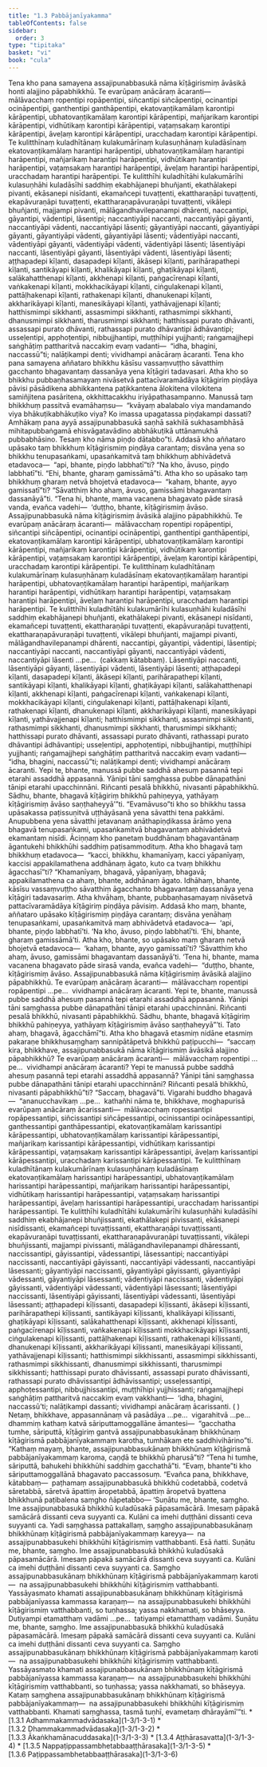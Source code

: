 ```yaml
---
title: "1.3 Pabbājanīyakamma"
tableOfContents: false
sidebar:
  order: 3
type: "tipitaka"
basket: "vi"
book: "cula"
---
```



<DynamicBreadcrumb />

<Division number="21" book="cula">

<Paragraph number="118" book="cula">
Tena kho pana samayena assajipunabbasukā nāma kīṭāgirismiṃ āvāsikā honti alajjino pāpabhikkhū. Te evarūpaṃ anācāraṃ ācaranti—  mālāvacchaṃ ropentipi ropāpentipi, siñcantipi siñcāpentipi, ocinantipi ocināpentipi, ganthentipi ganthāpentipi, ekatovaṇṭikamālaṃ karontipi kārāpentipi, ubhatovaṇṭikamālaṃ karontipi kārāpentipi, mañjarikaṃ karontipi kārāpentipi, vidhūtikaṃ karontipi kārāpentipi, vaṭaṃsakaṃ karontipi kārāpentipi, āveḷaṃ karontipi kārāpentipi, uracchadaṃ karontipi kārāpentipi. Te kulitthīnaṃ kuladhītānaṃ kulakumārīnaṃ kulasuṇhānaṃ kuladāsīnaṃ ekatovaṇṭikamālaṃ harantipi harāpentipi, ubhatovaṇṭikamālaṃ harantipi harāpentipi, mañjarikaṃ harantipi harāpentipi, vidhūtikaṃ harantipi harāpentipi, vaṭaṃsakaṃ harantipi harāpentipi, āveḷaṃ harantipi harāpentipi, uracchadaṃ harantipi harāpentipi. Te kulitthīhi kuladhītāhi kulakumārīhi kulasuṇhāhi kuladāsīhi saddhiṃ ekabhājanepi bhuñjanti, ekathālakepi pivanti, ekāsanepi nisīdanti, ekamañcepi tuvaṭṭenti, ekattharaṇāpi tuvaṭṭenti, ekapāvuraṇāpi tuvaṭṭenti, ekattharaṇapāvuraṇāpi tuvaṭṭenti, vikālepi bhuñjanti, majjampi pivanti, mālāgandhavilepanampi dhārenti, naccantipi, gāyantipi, vādentipi, lāsentipi; naccantiyāpi naccanti, naccantiyāpi gāyanti, naccantiyāpi vādenti, naccantiyāpi lāsenti; gāyantiyāpi naccanti, gāyantiyāpi gāyanti, gāyantiyāpi vādenti, gāyantiyāpi lāsenti; vādentiyāpi naccanti, vādentiyāpi gāyanti, vādentiyāpi vādenti, vādentiyāpi lāsenti; lāsentiyāpi naccanti, lāsentiyāpi gāyanti, lāsentiyāpi vādenti, lāsentiyāpi lāsenti; aṭṭhapadepi kīḷanti, dasapadepi kīḷanti, ākāsepi kīḷanti, parihārapathepi kīḷanti, santikāyapi kīḷanti, khalikāyapi kīḷanti, ghaṭikāyapi kīḷanti, salākahatthenapi kīḷanti, akkhenapi kīḷanti, paṅgacīrenapi kīḷanti, vaṅkakenapi kīḷanti, mokkhacikāyapi kīḷanti, ciṅgulakenapi kīḷanti, pattāḷhakenapi kīḷanti, rathakenapi kīḷanti, dhanukenapi kīḷanti, akkharikāyapi kīḷanti, manesikāyapi kīḷanti, yathāvajjenapi kīḷanti; hatthismimpi sikkhanti, assasmimpi sikkhanti, rathasmimpi sikkhanti, dhanusmimpi sikkhanti, tharusmimpi sikkhanti; hatthissapi purato dhāvanti, assassapi purato dhāvanti, rathassapi purato dhāvantipi ādhāvantipi; usseḷentipi, apphoṭentipi, nibbujjhantipi, muṭṭhīhipi yujjhanti; raṅgamajjhepi saṅghāṭiṃ pattharitvā naccakiṃ evaṃ vadanti—  “idha, bhagini, naccassū”ti; nalāṭikampi denti; vividhampi anācāraṃ ācaranti.


</Paragraph>

</Division>
<Division number="22" book="cula">

<Paragraph number="119" book="cula">
Tena kho pana samayena aññataro bhikkhu kāsīsu vassaṃvuṭṭho sāvatthiṃ gacchanto bhagavantaṃ dassanāya yena kīṭāgiri tadavasari. Atha kho so bhikkhu pubbaṇhasamayaṃ nivāsetvā pattacīvaramādāya kīṭāgiriṃ piṇḍāya pāvisi pāsādikena abhikkantena paṭikkantena ālokitena vilokitena samiñjitena pasāritena, okkhittacakkhu iriyāpathasampanno. Manussā taṃ bhikkhuṃ passitvā evamāhaṃsu—  “kvāyaṃ abalabalo viya mandamando viya bhākuṭikabhākuṭiko viya? Ko imassa upagatassa piṇḍakampi dassati? Amhākaṃ pana ayyā assajipunabbasukā saṇhā sakhilā sukhasambhāsā mihitapubbaṅgamā ehisvāgatavādino abbhākuṭikā uttānamukhā pubbabhāsino. Tesaṃ kho nāma piṇḍo dātabbo”ti.


</Paragraph>

<Paragraph number="120" book="cula">
Addasā kho aññataro upāsako taṃ bhikkhuṃ kīṭāgirismiṃ piṇḍāya carantaṃ; disvāna yena so bhikkhu tenupasaṅkami, upasaṅkamitvā taṃ bhikkhuṃ abhivādetvā etadavoca—  “api, bhante, piṇḍo labbhatī”ti? “Na kho, āvuso, piṇḍo labbhatī”ti. “Ehi, bhante, gharaṃ gamissāmā”ti. Atha kho so upāsako taṃ bhikkhuṃ gharaṃ netvā bhojetvā etadavoca—  “kahaṃ, bhante, ayyo gamissatī”ti? “Sāvatthiṃ kho ahaṃ, āvuso, gamissāmi bhagavantaṃ dassanāyā”ti. “Tena hi, bhante, mama vacanena bhagavato pāde sirasā vanda, evañca vadehi—  ‘duṭṭho, bhante, kīṭāgirismiṃ āvāso. Assajipunabbasukā nāma kīṭāgirismiṃ āvāsikā alajjino pāpabhikkhū. Te evarūpaṃ anācāraṃ ācaranti—  mālāvacchaṃ ropentipi ropāpentipi, siñcantipi siñcāpentipi, ocinantipi ocināpentipi, ganthentipi ganthāpentipi, ekatovaṇṭikamālaṃ karontipi kārāpentipi, ubhatovaṇṭikamālaṃ karontipi kārāpentipi, mañjarikaṃ karontipi kārāpentipi, vidhūtikaṃ karontipi kārāpentipi, vaṭaṃsakaṃ karontipi kārāpentipi, āveḷaṃ karontipi kārāpentipi, uracchadaṃ karontipi kārāpentipi. Te kulitthīnaṃ kuladhītānaṃ kulakumārīnaṃ kulasuṇhānaṃ kuladāsīnaṃ ekatovaṇṭikamālaṃ harantipi harāpentipi, ubhatovaṇṭikamālaṃ harantipi harāpentipi, mañjarikaṃ harantipi harāpentipi, vidhūtikaṃ harantipi harāpentipi, vaṭaṃsakaṃ harantipi harāpentipi, āveḷaṃ harantipi harāpentipi, uracchadaṃ harantipi harāpentipi.


</Paragraph>

<Paragraph number="121" book="cula">
Te kulitthīhi kuladhītāhi kulakumārīhi kulasuṇhāhi kuladāsīhi saddhiṃ ekabhājanepi bhuñjanti, ekathālakepi pivanti, ekāsanepi nisīdanti, ekamañcepi tuvaṭṭenti, ekattharaṇāpi tuvaṭṭenti, ekapāvuraṇāpi tuvaṭṭenti, ekattharaṇapāvuraṇāpi tuvaṭṭenti, vikālepi bhuñjanti, majjampi pivanti, mālāgandhavilepanampi dhārenti, naccantipi, gāyantipi, vādentipi, lāsentipi; naccantiyāpi naccanti, naccantiyāpi gāyanti, naccantiyāpi vādenti, naccantiyāpi lāsenti …pe…  (cakkaṃ kātabbaṃ). Lāsentiyāpi naccanti, lāsentiyāpi gāyanti, lāsentiyāpi vādenti, lāsentiyāpi lāsenti; aṭṭhapadepi kīḷanti, dasapadepi kīḷanti, ākāsepi kīḷanti, parihārapathepi kīḷanti, santikāyapi kīḷanti, khalikāyapi kīḷanti, ghaṭikāyapi kīḷanti, salākahatthenapi kīḷanti, akkhenapi kīḷanti, paṅgacīrenapi kīḷanti, vaṅkakenapi kīḷanti, mokkhacikāyapi kīḷanti, ciṅgulakenapi kīḷanti, pattāḷhakenapi kīḷanti, rathakenapi kīḷanti, dhanukenapi kīḷanti, akkharikāyapi kīḷanti, manesikāyapi kīḷanti, yathāvajjenapi kīḷanti; hatthismimpi sikkhanti, assasmimpi sikkhanti, rathasmimpi sikkhanti, dhanusmimpi sikkhanti, tharusmimpi sikkhanti; hatthissapi purato dhāvanti, assassapi purato dhāvanti, rathassapi purato dhāvantipi ādhāvantipi; usseḷentipi, apphoṭentipi, nibbujjhantipi, muṭṭhīhipi yujjhanti; raṅgamajjhepi saṅghāṭiṃ pattharitvā naccakiṃ evaṃ vadanti—  “idha, bhagini, naccassū”ti; nalāṭikampi denti; vividhampi anācāraṃ ācaranti. Yepi te, bhante, manussā pubbe saddhā ahesuṃ pasannā tepi etarahi assaddhā appasannā. Yānipi tāni saṃghassa pubbe dānapathāni tānipi etarahi upacchinnāni. Riñcanti pesalā bhikkhū, nivasanti pāpabhikkhū. Sādhu, bhante, bhagavā kīṭāgiriṃ bhikkhū pahiṇeyya, yathāyaṃ kīṭāgirismiṃ āvāso saṇṭhaheyyā’”ti.


</Paragraph>

<Paragraph number="122" book="cula">
“Evamāvuso”ti kho so bhikkhu tassa upāsakassa paṭissuṇitvā uṭṭhāyāsanā yena sāvatthi tena pakkāmi. Anupubbena yena sāvatthi jetavanaṃ anāthapiṇḍikassa ārāmo yena bhagavā tenupasaṅkami, upasaṅkamitvā bhagavantaṃ abhivādetvā ekamantaṃ nisīdi. Āciṇṇaṃ kho panetaṃ buddhānaṃ bhagavantānaṃ āgantukehi bhikkhūhi saddhiṃ paṭisammodituṃ. Atha kho bhagavā taṃ bhikkhuṃ etadavoca—  “kacci, bhikkhu, khamanīyaṃ, kacci yāpanīyaṃ, kaccisi appakilamathena addhānaṃ āgato, kuto ca tvaṃ bhikkhu āgacchasī”ti? “Khamanīyaṃ, bhagavā, yāpanīyaṃ, bhagavā; appakilamathena ca ahaṃ, bhante, addhānaṃ āgato. Idhāhaṃ, bhante, kāsīsu vassaṃvuṭṭho sāvatthiṃ āgacchanto bhagavantaṃ dassanāya yena kīṭāgiri tadavasariṃ. Atha khvāhaṃ, bhante, pubbaṇhasamayaṃ nivāsetvā pattacīvaramādāya kīṭāgiriṃ piṇḍāya pāvisiṃ. Addasā kho maṃ, bhante, aññataro upāsako kīṭāgirismiṃ piṇḍāya carantaṃ; disvāna yenāhaṃ tenupasaṅkami, upasaṅkamitvā maṃ abhivādetvā etadavoca—  ‘api, bhante, piṇḍo labbhatī’ti. ‘Na kho, āvuso, piṇḍo labbhatī’ti. ‘Ehi, bhante, gharaṃ gamissāmā’ti. Atha kho, bhante, so upāsako maṃ gharaṃ netvā bhojetvā etadavoca—  ‘kahaṃ, bhante, ayyo gamissatī’ti? ‘Sāvatthiṃ kho ahaṃ, āvuso, gamissāmi bhagavantaṃ dassanāyā’ti. ‘Tena hi, bhante, mama vacanena bhagavato pāde sirasā vanda, evañca vadehi—  “duṭṭho, bhante, kīṭāgirismiṃ āvāso. Assajipunabbasukā nāma kīṭāgirismiṃ āvāsikā alajjino pāpabhikkhū. Te evarūpaṃ anācāraṃ ācaranti—  mālāvacchaṃ ropentipi ropāpentipi …pe…  vividhampi anācāraṃ ācaranti. Yepi te, bhante, manussā pubbe saddhā ahesuṃ pasannā tepi etarahi assaddhā appasannā. Yānipi tāni saṃghassa pubbe dānapathāni tānipi etarahi upacchinnāni. Riñcanti pesalā bhikkhū, nivasanti pāpabhikkhū. Sādhu, bhante, bhagavā kīṭāgiriṃ bhikkhū pahiṇeyya, yathāyaṃ kīṭāgirismiṃ āvāso saṇṭhaheyyā”’ti. Tato ahaṃ, bhagavā, āgacchāmī”ti.


</Paragraph>

</Division>
<Division number="23" book="cula">

<Paragraph number="123" book="cula">
Atha kho bhagavā etasmiṃ nidāne etasmiṃ pakaraṇe bhikkhusaṃghaṃ sannipātāpetvā bhikkhū paṭipucchi—  “saccaṃ kira, bhikkhave, assajipunabbasukā nāma kīṭāgirismiṃ āvāsikā alajjino pāpabhikkhū? Te evarūpaṃ anācāraṃ ācaranti—  mālāvacchaṃ ropentipi …pe…  vividhampi anācāraṃ ācaranti? Yepi te manussā pubbe saddhā ahesuṃ pasannā tepi etarahi assaddhā appasannā? Yānipi tāni saṃghassa pubbe dānapathāni tānipi etarahi upacchinnāni? Riñcanti pesalā bhikkhū, nivasanti pāpabhikkhū”ti? “Saccaṃ, bhagavā”ti. Vigarahi buddho bhagavā—  “ananucchavikaṃ …pe…  kathañhi nāma te, bhikkhave, moghapurisā evarūpaṃ anācāraṃ ācarissanti—  mālāvacchaṃ ropessantipi ropāpessantipi, siñcissantipi siñcāpessantipi, ocinissantipi ocināpessantipi, ganthessantipi ganthāpessantipi, ekatovaṇṭikamālaṃ karissantipi kārāpessantipi, ubhatovaṇṭikamālaṃ karissantipi kārāpessantipi, mañjarikaṃ karissantipi kārāpessantipi, vidhūtikaṃ karissantipi kārāpessantipi, vaṭaṃsakaṃ karissantipi kārāpessantipi, āveḷaṃ karissantipi kārāpessantipi, uracchadaṃ karissantipi kārāpessantipi. Te kulitthīnaṃ kuladhītānaṃ kulakumārīnaṃ kulasuṇhānaṃ kuladāsīnaṃ ekatovaṇṭikamālaṃ harissantipi harāpessantipi, ubhatovaṇṭikamālaṃ harissantipi harāpessantipi, mañjarikaṃ harissantipi harāpessantipi, vidhūtikaṃ harissantipi harāpessantipi, vaṭaṃsakaṃ harissantipi harāpessantipi, āveḷaṃ harissantipi harāpessantipi, uracchadaṃ harissantipi harāpessantipi. Te kulitthīhi kuladhītāhi kulakumārīhi kulasuṇhāhi kuladāsīhi saddhiṃ ekabhājanepi bhuñjissanti, ekathālakepi pivissanti, ekāsanepi nisīdissanti, ekamañcepi tuvaṭṭissanti, ekattharaṇāpi tuvaṭṭissanti, ekapāvuraṇāpi tuvaṭṭissanti, ekattharaṇapāvuraṇāpi tuvaṭṭissanti, vikālepi bhuñjissanti, majjampi pivissanti, mālāgandhavilepanampi dhāressanti, naccissantipi, gāyissantipi, vādessantipi, lāsessantipi; naccantiyāpi naccissanti, naccantiyāpi gāyissanti, naccantiyāpi vādessanti, naccantiyāpi lāsessanti; gāyantiyāpi naccissanti, gāyantiyāpi gāyissanti, gāyantiyāpi vādessanti, gāyantiyāpi lāsessanti; vādentiyāpi naccissanti, vādentiyāpi gāyissanti, vādentiyāpi vādessanti, vādentiyāpi lāsessanti; lāsentiyāpi naccissanti, lāsentiyāpi gāyissanti, lāsentiyāpi vādessanti, lāsentiyāpi lāsessanti; aṭṭhapadepi kīḷissanti, dasapadepi kīḷissanti, ākāsepi kīḷissanti, parihārapathepi kīḷissanti, santikāyapi kīḷissanti, khalikāyapi kīḷissanti, ghaṭikāyapi kīḷissanti, salākahatthenapi kīḷissanti, akkhenapi kīḷissanti, paṅgacīrenapi kīḷissanti, vaṅkakenapi kīḷissanti mokkhacikāyapi kīḷissanti, ciṅgulakenapi kīḷissanti, pattāḷhakenapi kīḷissanti, rathakenapi kīḷissanti, dhanukenapi kīḷissanti, akkharikāyapi kīḷissanti, manesikāyapi kīḷissanti, yathāvajjenapi kīḷissanti; hatthismimpi sikkhissanti, assasmimpi sikkhissanti, rathasmimpi sikkhissanti, dhanusmimpi sikkhissanti, tharusmimpi sikkhissanti; hatthissapi purato dhāvissanti, assassapi purato dhāvissanti, rathassapi purato dhāvissantipi ādhāvissantipi; usseḷessantipi, apphoṭessantipi, nibbujjhissantipi, muṭṭhīhipi yujjhissanti; raṅgamajjhepi saṅghāṭiṃ pattharitvā naccakiṃ evaṃ vakkhanti—  ‘idha, bhagini, naccassū’ti; nalāṭikampi dassanti; vividhampi anācāraṃ ācarissanti. ( ) Netaṃ, bhikkhave, appasannānaṃ vā pasādāya …pe…  vigarahitvā …pe…  dhammiṃ kathaṃ katvā sāriputtamoggallāne āmantesi—  “gacchatha tumhe, sāriputtā, kīṭāgiriṃ gantvā assajipunabbasukānaṃ bhikkhūnaṃ kīṭāgirismā pabbājanīyakammaṃ karotha, tumhākaṃ ete saddhivihārino”ti.


</Paragraph>

<Paragraph number="124" book="cula">
“Kathaṃ mayaṃ, bhante, assajipunabbasukānaṃ bhikkhūnaṃ kīṭāgirismā pabbājanīyakammaṃ karoma, caṇḍā te bhikkhū pharusā”ti? “Tena hi tumhe, sāriputtā, bahukehi bhikkhūhi saddhiṃ gacchathā”ti. “Evaṃ, bhante”ti kho sāriputtamoggallānā bhagavato paccassosuṃ. “Evañca pana, bhikkhave, kātabbaṃ—  paṭhamaṃ assajipunabbasukā bhikkhū codetabbā, codetvā sāretabbā, sāretvā āpattiṃ āropetabbā, āpattiṃ āropetvā byattena bhikkhunā paṭibalena saṃgho ñāpetabbo—


</Paragraph>

</Division>
<Division number="24" book="cula">

<Paragraph number="125" book="cula">
‘Suṇātu me, bhante, saṃgho. Ime assajipunabbasukā bhikkhū kuladūsakā pāpasamācārā. Imesaṃ pāpakā samācārā dissanti ceva suyyanti ca. Kulāni ca imehi duṭṭhāni dissanti ceva suyyanti ca. Yadi saṃghassa pattakallaṃ, saṃgho assajipunabbasukānaṃ bhikkhūnaṃ kīṭāgirismā pabbājanīyakammaṃ kareyya—  na assajipunabbasukehi bhikkhūhi kīṭāgirismiṃ vatthabbanti. Esā ñatti.


</Paragraph>

<Paragraph number="126" book="cula">
Suṇātu me, bhante, saṃgho. Ime assajipunabbasukā bhikkhū kuladūsakā pāpasamācārā. Imesaṃ pāpakā samācārā dissanti ceva suyyanti ca. Kulāni ca imehi duṭṭhāni dissanti ceva suyyanti ca. Saṃgho assajipunabbasukānaṃ bhikkhūnaṃ kīṭāgirismā pabbājanīyakammaṃ karoti—  na assajipunabbasukehi bhikkhūhi kīṭāgirismiṃ vatthabbanti. Yassāyasmato khamati assajipunabbasukānaṃ bhikkhūnaṃ kīṭāgirismā pabbājanīyassa kammassa karaṇaṃ—  na assajipunabbasukehi bhikkhūhi kīṭāgirismiṃ vatthabbanti, so tuṇhassa; yassa nakkhamati, so bhāseyya.


</Paragraph>

<Paragraph number="127" book="cula">
Dutiyampi etamatthaṃ vadāmi …pe…  tatiyampi etamatthaṃ vadāmi. Suṇātu me, bhante, saṃgho. Ime assajipunabbasukā bhikkhū kuladūsakā pāpasamācārā. Imesaṃ pāpakā samācārā dissanti ceva suyyanti ca. Kulāni ca imehi duṭṭhāni dissanti ceva suyyanti ca. Saṃgho assajipunabbasukānaṃ bhikkhūnaṃ kīṭāgirismā pabbājanīyakammaṃ karoti—  na assajipunabbasukehi bhikkhūhi kīṭāgirismiṃ vatthabbanti. Yassāyasmato khamati assajipunabbasukānaṃ bhikkhūnaṃ kīṭāgirismā pabbājanīyassa kammassa karaṇaṃ—  na assajipunabbasukehi bhikkhūhi kīṭāgirismiṃ vatthabbanti, so tuṇhassa; yassa nakkhamati, so bhāseyya.


</Paragraph>

<Paragraph number="128" book="cula">
Kataṃ saṃghena assajipunabbasukānaṃ bhikkhūnaṃ kīṭāgirismā pabbājanīyakammaṃ—  na assajipunabbasukehi bhikkhūhi kīṭāgirismiṃ vatthabbanti. Khamati saṃghassa, tasmā tuṇhī, evametaṃ dhārayāmī’”ti.

</Paragraph>
</Division>

<TableOfContents book="cula" section="1.3">
* [1.3.1 Adhammakammadvādasaka](1-3/1-3-1)
* [1.3.2 Dhammakammadvādasaka](1-3/1-3-2)
* [1.3.3 Ākaṅkhamānacuddasaka](1-3/1-3-3)
* [1.3.4 Aṭṭhārasavatta](1-3/1-3-4)
* [1.3.5 Nappaṭippassambhetabbaaṭṭhārasaka](1-3/1-3-5)
* [1.3.6 Paṭippassambhetabbaaṭṭhārasaka](1-3/1-3-6)
</TableOfContents>
